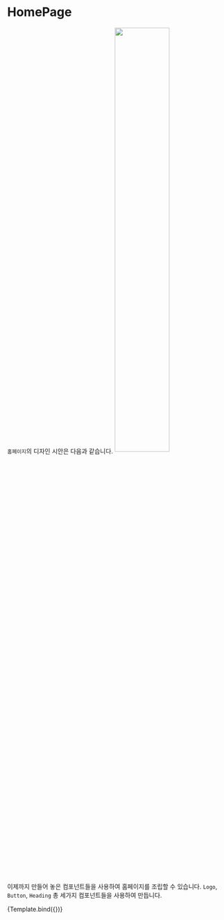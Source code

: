 


<Meta title="MDX/HomePage" component={HomePage} />

# HomePage

`홈페이지`의 디자인 시안은 다음과 같습니다. 
<img align="center" src="https://user-images.githubusercontent.com/42370712/115321050-02564b00-a1be-11eb-9cf1-3aaaf855c183.png" height="50%"/>


이제까지 만들어 놓은 컴포넌트들을 사용하여 홈페이지를 조립할 수 있습니다.
`Logo`, `Button`, `Heading` 총 세가지 컴포넌트들을 사용하여 만듭니다.


<Canvas>
  <Story name="HomePage">
    {Template.bind({})}
  </Story>
</Canvas>